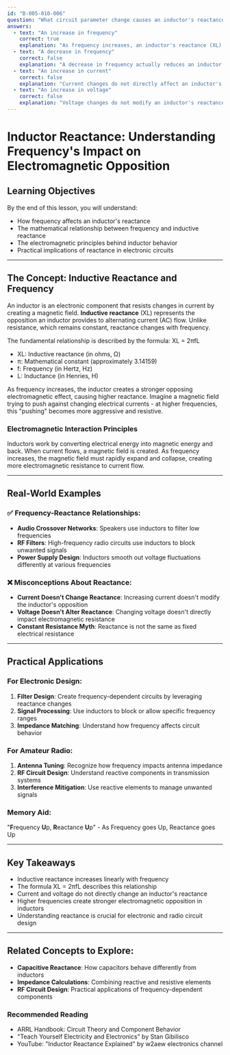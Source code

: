 ```yaml
---
id: "B-005-010-006"
question: "What circuit parameter change causes an inductor's reactance to increase?"
answers:
  - text: "An increase in frequency"
    correct: true
    explanation: "As frequency increases, an inductor's reactance (XL) increases proportionally according to the formula XL = 2πfL, where f is frequency and L is inductance. This means higher frequencies create greater opposition to current flow through an inductor, causing the reactance to rise linearly with frequency. The increasing magnetic field interactions at higher frequencies create more electromagnetic impedance."
  - text: "A decrease in frequency"
    correct: false
    explanation: "A decrease in frequency actually reduces an inductor's reactance. Lower frequencies result in smaller magnetic field changes, which means less opposition to current flow. As frequency drops, the inductor becomes more 'transparent' to the electrical signal, reducing its reactance."
  - text: "An increase in current"
    correct: false
    explanation: "Current changes do not directly affect an inductor's reactance. Reactance is a function of frequency and inductance, not current magnitude. While current can affect other inductor characteristics like heating, it does not change the inductor's opposition to current flow at a given frequency."
  - text: "An increase in voltage"
    correct: false
    explanation: "Voltage changes do not modify an inductor's reactance. Reactance is determined by frequency and inductance, not voltage level. While voltage can influence current flow, it does not directly alter the inductor's inherent electromagnetic properties that create reactance."
---
```


# Inductor Reactance: Understanding Frequency's Impact on Electromagnetic Opposition

## Learning Objectives
By the end of this lesson, you will understand:
- How frequency affects an inductor's reactance
- The mathematical relationship between frequency and inductive reactance
- The electromagnetic principles behind inductor behavior
- Practical implications of reactance in electronic circuits

---

## The Concept: Inductive Reactance and Frequency

An inductor is an electronic component that resists changes in current by creating a magnetic field. **Inductive reactance** (XL) represents the opposition an inductor provides to alternating current (AC) flow. Unlike resistance, which remains constant, reactance changes with frequency.

The fundamental relationship is described by the formula: XL = 2πfL
- XL: Inductive reactance (in ohms, Ω)
- π: Mathematical constant (approximately 3.14159)
- f: Frequency (in Hertz, Hz)
- L: Inductance (in Henries, H)

As frequency increases, the inductor creates a stronger opposing electromagnetic effect, causing higher reactance. Imagine a magnetic field trying to push against changing electrical currents - at higher frequencies, this "pushing" becomes more aggressive and resistive.

### Electromagnetic Interaction Principles

Inductors work by converting electrical energy into magnetic energy and back. When current flows, a magnetic field is created. As frequency increases, the magnetic field must rapidly expand and collapse, creating more electromagnetic resistance to current flow.

---

## Real-World Examples

### ✅ Frequency-Reactance Relationships:
- **Audio Crossover Networks**: Speakers use inductors to filter low frequencies
- **RF Filters**: High-frequency radio circuits use inductors to block unwanted signals
- **Power Supply Design**: Inductors smooth out voltage fluctuations differently at various frequencies

### ❌ Misconceptions About Reactance:
- **Current Doesn't Change Reactance**: Increasing current doesn't modify the inductor's opposition
- **Voltage Doesn't Alter Reactance**: Changing voltage doesn't directly impact electromagnetic resistance
- **Constant Resistance Myth**: Reactance is not the same as fixed electrical resistance

---

## Practical Applications

### For Electronic Design:
1. **Filter Design**: Create frequency-dependent circuits by leveraging reactance changes
2. **Signal Processing**: Use inductors to block or allow specific frequency ranges
3. **Impedance Matching**: Understand how frequency affects circuit behavior

### For Amateur Radio:
1. **Antenna Tuning**: Recognize how frequency impacts antenna impedance
2. **RF Circuit Design**: Understand reactive components in transmission systems
3. **Interference Mitigation**: Use reactive elements to manage unwanted signals

### Memory Aid:
"**F**requency **U**p, **R**eactance **U**p" - As Frequency goes Up, Reactance goes Up

---

## Key Takeaways

- Inductive reactance increases linearly with frequency
- The formula XL = 2πfL describes this relationship
- Current and voltage do not directly change an inductor's reactance
- Higher frequencies create stronger electromagnetic opposition in inductors
- Understanding reactance is crucial for electronic and radio circuit design

---

## Related Concepts to Explore:
- **Capacitive Reactance**: How capacitors behave differently from inductors
- **Impedance Calculations**: Combining reactive and resistive elements
- **RF Circuit Design**: Practical applications of frequency-dependent components

### Recommended Reading
- ARRL Handbook: Circuit Theory and Component Behavior
- "Teach Yourself Electricity and Electronics" by Stan Gibilisco
- YouTube: "Inductor Reactance Explained" by w2aew electronics channel